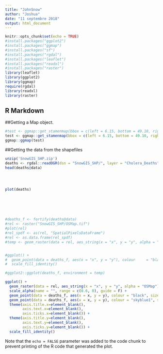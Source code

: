 ```yaml
---
title: "JohnSnow"
author: "Joshua"
date: "11 septembre 2018"
output: html_document
---
```


```r
knitr::opts_chunk$set(echo = TRUE)
#install.packages("ggplot2")
#install.packages("ggmap")
#install.packages("sf")
#install.packages("rgdal")
#install.packages("leaflet")
#install.packages("readxl")
#install.packages("raster")
library(leaflet)
library(ggplot2)
library(ggmap)
require(rgdal) 
library(readxl)
library(raster)
```

## R Markdown


##Getting a Map object.
```r
#test <- ggmap::get_stamenmap(bbox = c(left = 6.15, bottom = 49.10, right = 6.20, top = 49.15), zoom = 14, maptype="watercolor")
test <- ggmap::get_stamenmap(bbox = c(left = 6.15, bottom = 49.10, right = 6.20, top = 49.15), zoom = 14, maptype="watercolor")
ggmap::ggmap(test)
```


##Getting the data from the shapefiles
```r
unzip('SnowGIS_SHP.zip')
deaths <- rgdal::readOGR(dsn = "SnowGIS_SHP/", layer = "Cholera_Deaths")
head(deaths@data)




plot(deaths)






#deaths_f <- fortify(deaths@data)
#rel <- raster("SnowGIS_SHP/OSMap.tif")
#plot(rel)
#rel_spdf <- as(rel, "SpatialPixelsDataFrame")
#rel <- as.data.frame(rel_spdf)
#temp <- geom_raster(data = rel, aes_string(x = "x", y = "y", alpha = "OSMap"))


#ggplot() +
#  geom_point(data = deaths_f, aes(x = "x", y = "y"), colour     = "black", size = 1) +  
#  scale_fill_identity()

#ggplot2::ggplot(deaths_f, environment = temp) 
```

```r
ggplot() +
  geom_raster(data = rel, aes_string(x = "x", y = "y", alpha = "OSMap")) +
  scale_alpha(name = "", range = c(0.6, 0), guide = F) +
  geom_point(data = deaths_f, aes(x = x, y = y), colour = "black", size = 3) +
  geom_point(data = deaths_f, aes(x = x, y = y), colour = "skyblue1", size = 1.5) +  
  theme(axis.title.x=element_blank(),
        axis.text.x=element_blank(),
        axis.ticks.x=element_blank()) +
  theme(axis.title.y=element_blank(),
        axis.text.y=element_blank(),
        axis.ticks.y=element_blank()) +
  scale_fill_identity()
```



Note that the `echo = FALSE` parameter was added to the code chunk to prevent printing of the R code that generated the plot.
